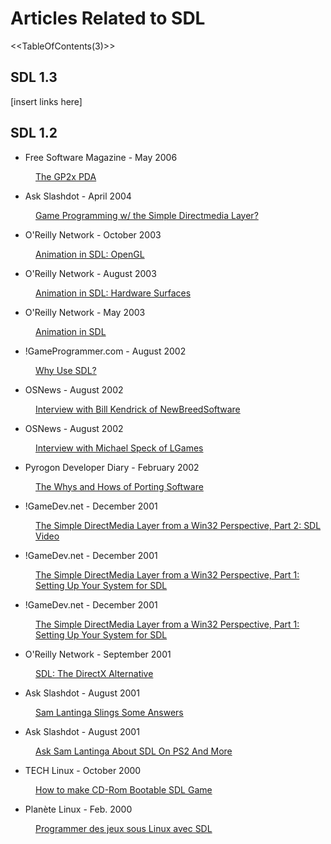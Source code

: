 = Articles Related to SDL =

<<TableOfContents(3)>>

== SDL 1.3 ==
[insert links here]

== SDL 1.2 ==
* Free Software Magazine - May 2006
: [http://www.freesoftwaremagazine.com/articles/linux_pdas The GP2x PDA]
* Ask Slashdot - April 2004
: [http://slashdot.org/askslashdot/01/04/03/1747256.shtml Game Programming w/ the Simple Directmedia Layer?]
* O'Reilly Network - October 2003
: [http://linuxdevcenter.com/pub/a/linux/2003/10/23/sdl_anim.html Animation in SDL: OpenGL]
* O'Reilly Network - August 2003
: [http://linuxdevcenter.com/pub/a/linux/2003/08/07/sdl_anim.html Animation in SDL: Hardware Surfaces]
* O'Reilly Network - May 2003
: [http://linuxdevcenter.com/pub/a/linux/2003/05/15/sdl_anim.html Animation in SDL]
* !GameProgrammer.com - August 2002
: [http://gameprogrammer.com/sdl.html Why Use SDL?]
* OSNews - August 2002
: [http://www.osnews.com/story/1549 Interview with Bill Kendrick of NewBreedSoftware]
* OSNews - August 2002
: [http://www.osnews.com/story/1518 Interview with Michael Speck of LGames]
* Pyrogon Developer Diary - February 2002
: [http://www.pyrogon.com/about/diary/2_26_2002.php The Whys and Hows of Porting Software]
* !GameDev.net - December 2001
: [http://www.gamedev.net/reference/programming/features/sdl2/ The Simple DirectMedia Layer from a Win32 Perspective, Part 2: SDL Video]
* !GameDev.net - December 2001
: [http://www.gamedev.net/reference/programming/features/sdl1/ The Simple DirectMedia Layer from a Win32 Perspective, Part 1: Setting Up Your System for SDL]
* !GameDev.net - December 2001
: [http://www.gamedev.net/reference/programming/features/sdl1/ The Simple DirectMedia Layer from a Win32 Perspective, Part 1: Setting Up Your System for SDL]
* O'Reilly Network - September 2001
: [http://linuxdevcenter.com/pub/a/linux/2001/09/21/sdl.html SDL: The DirectX Alternative]
* Ask Slashdot - August 2001
: [http://developers.slashdot.org/article.pl?sid=01/08/18/1537234 Sam Lantinga Slings Some Answers]
* Ask Slashdot - August 2001
: [http://news.slashdot.org/article.pl?sid=01/08/10/1736243 Ask Sam Lantinga About SDL On PS2 And More]
* TECH Linux - October 2000
: [http://www15.big.or.jp/~yamamori/sun/tech-linux-2/index_e.html How to make CD-Rom Bootable SDL Game]
* Planète Linux - Feb. 2000
: [http://www.megastep.org/SDL/ Programmer des jeux sous Linux avec SDL]
